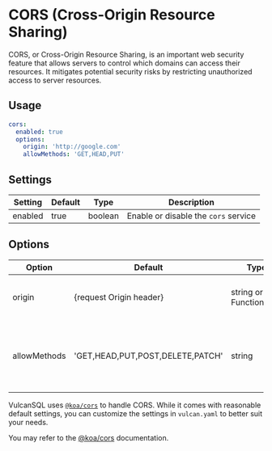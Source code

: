 # CORS (Cross-Origin Resource Sharing)
CORS, or Cross-Origin Resource Sharing, is an important web security feature that allows servers to control which domains can access their resources. It mitigates potential security risks by restricting unauthorized access to server resources.

## Usage
```yaml title="vulcan.yaml"
cors:
  enabled: true
  options:
    origin: 'http://google.com'
    allowMethods: 'GET,HEAD,PUT'
```

## Settings
| Setting | Default | Type    | Description                          |
|---------|---------|---------|--------------------------------------|
| enabled | true    | boolean | Enable or disable the `cors` service |

## Options
| Option      | Default                         | Type                    | Description                                           |
|-------------|---------------------------------|-------------------------|-------------------------------------------------------|
| origin      | {request Origin header}         | string or Function(ctx) | Origin for `Access-Control-Allow-Origin`              |
| allowMethods | 'GET,HEAD,PUT,POST,DELETE,PATCH' | string            | Allowed methods in the string: `GET`, `HEAD`, `PUT`, `POST`, `DELETE`, and `PATCH` |

VulcanSQL uses [`@koa/cors`](https://github.com/koajs/cors) to handle CORS. While it comes with reasonable default settings, you can customize the settings in `vulcan.yaml` to better suit your needs.

You may refer to the [@koa/cors](https://github.com/koajs/cors#corsoptions) documentation.
